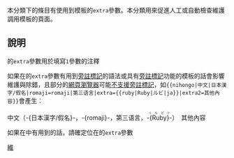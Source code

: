 {{hidden category}}
{{tracking category}}

本分類下的條目有使用到{{tl|nihongo}}模板的<code>extra</code>參數。本分類用來促進人工或自動檢查維護調用模板的頁面。

==說明==
{{tl|Nihongo}}的<code>extra</code>參數用於填寫<code>1</code>參數的注釋

如果在{{tl|Nihongo}}的<code>extra</code>參數有用到[[旁註標記|旁註標記]]的語法或具有[[旁註標記|旁註標記]]功能的模板的話會影響維護與除錯，且部分的[[網頁瀏覽器|網頁瀏覽器]]可能[[Template:BrowserUpdate/doc|不支援]][[旁註標記|旁註標記]]，如<code><nowiki>{{nihongo|中文|日本漢字/假名|romaji=romaji|第三语言|extra={{ruby|Ruby|ルビ|ja}}|extra2=其他內容}}</nowiki></code>會產生：

中文<span style="font-weight: normal;">（<span lang="ja" xml:lang="ja">-{日本漢字/假名}-</span>，<span lang="ja-Latn" xml:lang="ja-Latn" title="平文式罗马字">-{romaji}-</span>，第三语言，<ruby ><rb><span lang="ja" xml:lang="ja">-{Ruby}-</span></rb><rp>（</rp><rt><span lang="ja" xml:lang="ja">-{ルビ}-</span></rt><rp>）</rp></ruby>）　其他內容</span>

如果在{{tl|Nihongo}}中有用到{{tl|Lang}}的話，請確定{{tl|Lang}}位在{{tl|Nihongo}}的<code>extra</code>參數

[[Category:ACG專題|維]]